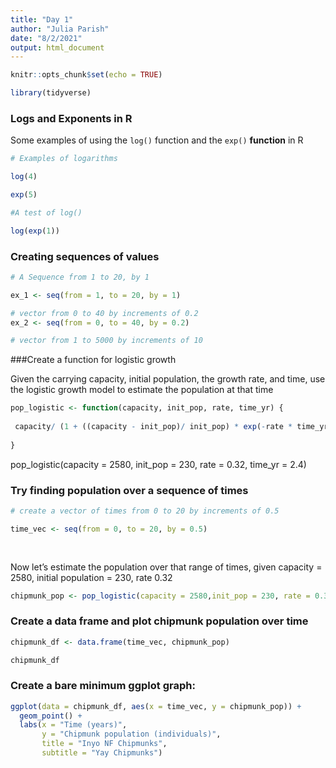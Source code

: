 ```yaml
---
title: "Day 1"
author: "Julia Parish"
date: "8/2/2021"
output: html_document
---
```


```r
knitr::opts_chunk$set(echo = TRUE)

library(tidyverse)


```

### Logs and Exponents in R

Some examples of using the `log()` function and the `exp()` **function** in R

```r
# Examples of logarithms

log(4) 

exp(5)

#A test of log()

log(exp(1))

```

### Creating sequences of values

```r
# A Sequence from 1 to 20, by 1

ex_1 <- seq(from = 1, to = 20, by = 1)

# vector from 0 to 40 by increments of 0.2
ex_2 <- seq(from = 0, to = 40, by = 0.2)

# vector from 1 to 5000 by increments of 10

```

###Create a function for logistic growth

Given the carrying capacity, initial population, the growth rate, and time, use the logistic growth model to estimate the population at that time

```r
pop_logistic <- function(capacity, init_pop, rate, time_yr) { 
  
 capacity/ (1 + ((capacity - init_pop)/ init_pop) * exp(-rate * time_yr))
  
}


```


pop_logistic(capacity = 2580, init_pop = 230, rate = 0.32, time_yr = 2.4) 


### Try finding population over a sequence of times

```r
# create a vector of times from 0 to 20 by increments of 0.5

time_vec <- seq(from = 0, to = 20, by = 0.5)
  
  
```

Now let's estimate the population over that range of times, given capacity = 2580, initial population = 230, rate 0.32

```r

chipmunk_pop <- pop_logistic(capacity = 2580,init_pop = 230, rate = 0.32, time_yr = time_vec)

```

### Create a data frame and plot chipmunk population over time

```r

chipmunk_df <- data.frame(time_vec, chipmunk_pop)

chipmunk_df

```

### Create a bare minimum ggplot graph: 

```r

ggplot(data = chipmunk_df, aes(x = time_vec, y = chipmunk_pop)) + 
  geom_point() +
  labs(x = "Time (years)", 
       y = "Chipmunk population (individuals)",
       title = "Inyo NF Chipmunks",
       subtitle = "Yay Chipmunks")


```



